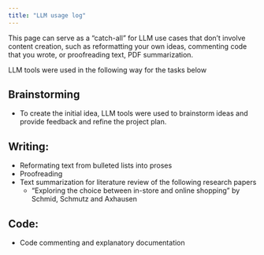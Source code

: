 ```yaml
---
title: "LLM usage log"
---
```


This page can serve as a "catch-all" for LLM use cases that don’t involve content creation, such as reformatting your own ideas, commenting code that you wrote, or proofreading text, PDF summarization.

LLM tools were used in the following way for the tasks below

## Brainstorming

* To create the initial idea, LLM tools were used to brainstorm ideas and provide feedback and refine the project plan.

## Writing: 

* Reformating text from bulleted lists into proses 
* Proofreading
* Text summarization for literature review of the following research papers
  * "Exploring the choice between in-store and online shopping" by Schmid, Schmutz and Axhausen

## Code: 

* Code commenting and explanatory documentation 

